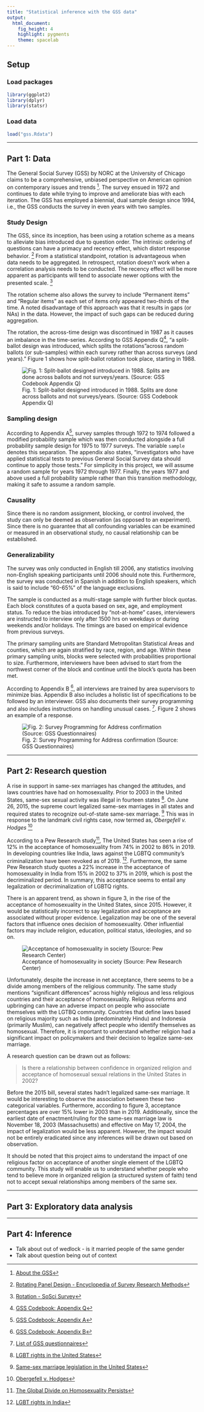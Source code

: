```yaml
---
title: "Statistical inference with the GSS data"
output: 
  html_document: 
    fig_height: 4
    highlight: pygments
    theme: spacelab
---
```


## Setup

### Load packages

```r
library(ggplot2)
library(dplyr)
library(statsr)
```

### Load data

```r
load("gss.Rdata")
```


* * *

## Part 1: Data

The General Social Survey (GSS) by NORC at the University of Chicago claims to be a comprehensive, unbiased perspective on American opinion on contemporary issues and trends ^[[About the GSS](http://gss.norc.org/About-The-GSS)]. The survey ensued in 1972 and continues to date while trying to improve and ameliorate bias with each iteration. The GSS has employed a biennial, dual sample design since 1994, i.e., the GSS conducts the survey in even years with two samples.

### Study Design

The GSS, since its inception, has been using a rotation scheme as a means to alleviate bias introduced due to question order. The intrinsic ordering of questions can have a primacy and recency effect, which distort response behavior. ^[[Rotating Panel Design - Encyclopedia of Survey Research Methods](https://methods.sagepub.com/reference/encyclopedia-of-survey-research-methods/n500.xml)] From a statistical standpoint, rotation is advantageous when data needs to be aggregated. In retrospect, rotation doesn't work when a correlation analysis needs to be conducted. The recency effect will be more apparent as participants will tend to associate newer options with the presented scale. ^[[Rotation - SoSci Survey](https://www.soscisurvey.de/help/doku.php/en:create:rotation)]

The rotation scheme also allows the survey to include "Permanent items" and "Regular items" as each set of items only appeared two-thirds of the time. A noted disadvantage of this approach was that it results in gaps (or NAs) in the data. However, the impact of such gaps can be reduced during aggregation. 

The rotation, the across-time design was discontinued in 1987 as it causes an imbalance in the time-series. According to GSS Appendix Q^[[GSS Codebook: Appendix Q](https://gss.norc.org/documents/codebook/GSS_Codebook_AppendixQ.pdf)], "a split-ballot design was introduced, which splits the rotations "across random ballots (or sub-samples) within each survey rather than across surveys (and years)." Figure 1 shows how split-ballot rotation took place, starting in 1988.

![Fig. 1: Split-ballot designed introduced in 1988. Splits are done across ballots and not surveys/years. (Source: GSS Codebook Appendix Q)](img/ballot_design.jpg)

### Sampling design

According to Appendix A^[[GSS Codebook: Appendix A](https://gss.norc.org/documents/codebook/GSS_Codebook_AppendixA.pdf)], survey samples through 1972 to 1974 followed a modified probability sample which was then conducted alongside a full probability sample design for 1975 to 1977 surveys. The variable `sample` denotes this separation. The appendix also states, "investigators who have applied statistical tests to previous General Social Survey data should continue to apply those tests." For simplicity in this project, we will assume a random sample for years 1972 through 1977. Finally, the years 1977 and above used a full probability sample rather than this transition methodology, making it safe to assume a random sample.

### Causality

Since there is no random assignment, blocking, or control involved, the study can only be deemed as observation (as opposed to an experiment). Since there is no guarantee that all confounding variables can be examined or measured in an observational study, no causal relationship can be established.

### Generalizability

The survey was only conducted in English till 2006, any statistics involving non-English speaking participants until 2006 should note this. Furthermore, the survey was conducted in Spanish in addition to English speakers, which is said to include "60-65%" of the language exclusions. 

The sample is conducted as a multi-stage sample with further block quotas. Each block constitutes of a quota based on sex, age, and employment status. To reduce the bias introduced by "not-at-home" cases, interviewers are instructed to interview only after 1500 hrs on weekdays or during weekends and/or holidays. The timings are based on empirical evidence from previous surveys.

The primary sampling units are Standard Metropolitan Statistical Areas and counties, which are again stratified by race, region, and age. Within these primary sampling units, blocks were selected with probabilities proportional to size. Furthermore, interviewers have been advised to start from the northwest corner of the block and continue until the block's quota has been met. 

According to Appendix B ^[[GSS Codebook: Appendix B](https://gss.norc.org/documents/codebook/GSS_Codebook_AppendixB.pdf)], all interviews are trained by area supervisors to minimize bias. Appendix B also includes a holistic list of specifications to be followed by an interviewer. GSS also documents their survey programming and also includes instructions on handling unusual cases. ^[[List of GSS questionnaires](http://gss.norc.org/Get-Documentation/questionnaires)]. Figure 2 shows an example of a response.

![Fig. 2: Survey Programming for Address confirmation (Source: GSS Questionnaires)](img/question_sample.jpg)

* * *

## Part 2: Research question

A rise in support in same-sex marriages has changed the attitudes, and laws countries have had on homosexuality. Prior to 2003 in the United States, same-sex sexual activity was illegal in fourteen states ^[[LGBT rights in the United States](https://en.wikipedia.org/wiki/LGBT_rights_in_the_United_States)]. On June 26, 2015, the supreme court legalized same-sex marriages in all states and required states to recognize out-of-state same-sex marriage. ^[[Same-sex marriage legislation in the United States](https://en.wikipedia.org/wiki/Same-sex_marriage_legislation_in_the_United_States)] This was in response to the landmark civil rights case, now termed as, _Obergefell v. Hodges_ ^[[Obergefell v. Hodges](https://en.wikipedia.org/wiki/Obergefell_v._Hodges)]

According to a Pew Research study^[[The Global Divide on Homosexuality Persists](https://www.pewresearch.org/global/2020/06/25/global-divide-on-homosexuality-persists/)], The United States has seen a rise of 12% in the acceptance of homosexuality from 74% in 2002 to 86% in 2019. In developing countries like India, laws against the LGBTQ community's criminalization have been revoked as of 2019. ^[[LGBT rights in India](https://en.wikipedia.org/wiki/LGBT_rights_in_India)]. Furthermore, the same Pew Research study quotes a 22% increase in the acceptance of homosexuality in India from 15% in 2002 to 37% in 2019, which is post the decriminalized period. In summary, this acceptance seems to entail any legalization or decriminalization of LGBTQ rights. 

There is an apparent trend, as shown in figure 3, in the rise of the acceptance of homosexuality in the United States, since 2015. 
However, it would be statistically incorrect to say legalization and acceptance are associated without proper evidence. Legalization may be one of the several factors that influence ones decision of homosexuality. Other influential factors may include religion, education, political status, ideologies, and so on.

![Acceptance of homosexuality in society (Source: Pew Research Center)](img/PG_2020.06.25_Global-Views-Homosexuality_0-05.png)

Unfortunately, despite the increase in net acceptance, there seems to be a divide among members of the religious community. The same study mentions "significant differences" across highly religious and less religious countries and their acceptance of homosexuality. Religious reforms and upbringing can have an adverse impact on people who associate themselves with the LGTBQ community. Countries that define laws based on religious majority such as India (predominately Hindu) and Indonesia (primarily Muslim), can negatively affect people who identify themselves as homosexual. Therefore, it is important to understand whether religion had a significant impact on policymakers and their decision to legalize same-sex marriage. 

A research question can be drawn out as follows:

> Is there a relationship between confidence in organized religion and acceptance of homosexual sexual relations in the United States in 2002?

Before the 2015 bill, several states hadn't legalized same-sex marriage. It would be interesting to observe the association between these two categorical variables. Furthermore, according to figure 3, acceptance percentages are over 15% lower in 2003 than in 2019. Additionally, since the earliest date of enactment/ruling for the same-sex marriage law is November 18, 2003 (Massachusetts) and effective on May 17, 2004, the impact of legalization would be less apparent. However, the impact would not be entirely eradicated since any inferences will be drawn out based on observation. 

It should be noted that this project aims to understand the impact of one religious factor on acceptance of another single element of the LGBTQ community. This study will enable us to understand whether people who tend to believe more in organized religion (a structured system of faith) tend not to accept sexual relationships among members of the same sex.
 
* * *

## Part 3: Exploratory data analysis


* * *

## Part 4: Inference

* Talk about out of wedlock - is it married people of the same gender
* Talk about question being out of context